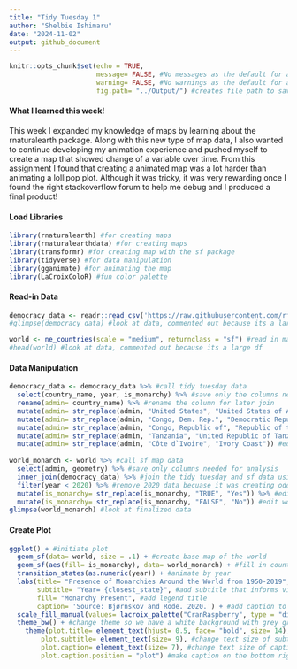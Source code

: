 ```yaml
---
title: "Tidy Tuesday 1"
author: "Shelbie Ishimaru"
date: "2024-11-02"
output: github_document
---
```


```r
knitr::opts_chunk$set(echo = TRUE, 
                      message= FALSE, #No messages as the default for all code chunks
                      warning= FALSE, #No warnings as the default for all code chunks
                      fig.path= "../Output/") #creates file path to save all plots
```

#### What I learned this week!
This week I expanded my knowledge of maps by learning about the rnaturalearth package. Along with this new type of map data, I also wanted to continue developing my animation experience and pushed myself to create a map that showed change of a variable over time. From this assignment I found that creating a animated map was a lot harder than animating a lollipop plot. Although it was tricky, it was very rewarding once I found the right stackoverflow forum to help me debug and I produced a final product!


#### Load Libraries
```r
library(rnaturalearth) #for creating maps
library(rnaturalearthdata) #for creating maps 
library(transformr) #for creating map with the sf package
library(tidyverse) #for data manipulation
library(gganimate) #for animating the map
library(LaCroixColoR) #fun color palette
```

#### Read-in Data
```r
democracy_data <- readr::read_csv('https://raw.githubusercontent.com/rfordatascience/tidytuesday/master/data/2024/2024-11-05/democracy_data.csv') #read in data from tidy tuesday 
#glimpse(democracy_data) #look at data, commented out because its a large df

world <- ne_countries(scale = "medium", returnclass = "sf") #read in map data to use sf package
#head(world) #look at data, commented out because its a large df
```

#### Data Manipulation
```r
democracy_data <- democracy_data %>% #call tidy tuesday data
  select(country_name, year, is_monarchy) %>% #save only the columns needed for analysis
  rename(admin= country_name) %>% #rename the column for later join
  mutate(admin= str_replace(admin, "United States", "United States of America")) %>% #edit country name for later join (so it we see values in the final map!)
  mutate(admin= str_replace(admin, "Congo, Dem. Rep.", "Democratic Republic of the Congo")) %>% #edit country name for later join (so it we see values in the final map!)
  mutate(admin= str_replace(admin, "Congo, Republic of", "Republic of the Congo")) %>% #edit country name for later join (so it we see values in the final map!)
  mutate(admin= str_replace(admin, "Tanzania", "United Republic of Tanzania")) %>% #edit country name for later join (so it we see values in the final map!)
  mutate(admin= str_replace(admin, "Côte d`Ivoire", "Ivory Coast")) #edit country name for later join (so it we see values in the final map!)
  
world_monarch <- world %>% #call sf map data
  select(admin, geometry) %>% #save only columns needed for analysis
  inner_join(democracy_data) %>% #join the tidy tuesday and sf data using admin (country name)
  filter(year < 2020) %>% #remove 2020 data becuase it was creating odd output
  mutate(is_monarchy= str_replace(is_monarchy, "TRUE", "Yes")) %>% #edit wording for final map legend
  mutate(is_monarchy= str_replace(is_monarchy, "FALSE", "No")) #edit wording for final map legend
glimpse(world_monarch) #look at finalized data
```

#### Create Plot
```r
ggplot() + #initiate plot
  geom_sf(data= world, size = .1) + #create base map of the world
  geom_sf(aes(fill= is_monarchy), data= world_monarch) + #fill in countires by monarchy status
  transition_states(as.numeric(year)) + #animate by year
  labs(title= "Presence of Monarchies Around the World from 1950-2019", #add map title
       subtitle= "Year= {closest_state}", #add subtitle that informs viewers of the current year
       fill= "Monarchy Present", #add legend title
       caption= 'Source: Bjørnskov and Rode. 2020.') + #add caption to provide citation
  scale_fill_manual(values= lacroix_palette("CranRaspberry", type = "discrete")) + #utilize color scheme
  theme_bw() + #change theme so we have a white background with grey grid lines and black outline
    theme(plot.title= element_text(hjust= 0.5, face= "bold", size= 14), #change text size, bold text, and center title
        plot.subtitle= element_text(size= 9), #change text size of subtitle
        plot.caption= element_text(size= 7), #change text size of caption
        plot.caption.position = "plot") #make caption on the bottom right of the page
```
